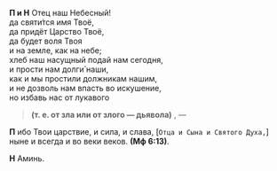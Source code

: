 **П и Н** Отец наш Небесный!  
да святи́тся имя Твоё,  
да придёт Царство Твоё,  
да будет воля Твоя  
и на земле, как на небе;  
хлеб наш насущный подай нам сегодня,  
и прости нам долги́ наши,  
как и мы простили должникам нашим,  
и не дозволь нам впасть во искушение,  
но избавь нас от лукавого  
>**(т. е. от зла или от злого — дьявола)**
, —

**П** ибо Твои цаpствие, и сила, и слава, <R>[</R>`Отца и Cына и Cвятого Дуxа,`<R>]</R> ныне и всегда и во веки веков. **(Мф 6:13)**.

**Н** Аминь.
